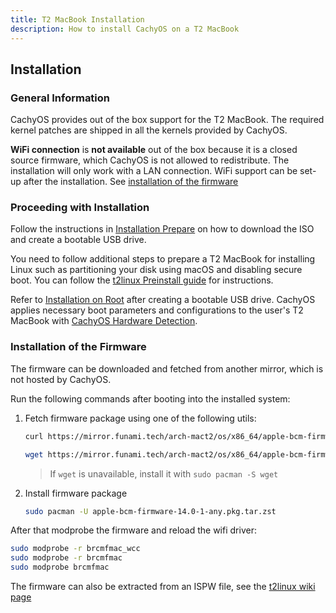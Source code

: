 ```yaml
---
title: T2 MacBook Installation
description: How to install CachyOS on a T2 MacBook
---
```



## Installation

### General Information

CachyOS provides out of the box support for the T2 MacBook. The required kernel patches are shipped in all the kernels provided by CachyOS.

**WiFi connection** is **not available** out of the box because it is a closed source firmware, which CachyOS is not allowed to redistribute.
The installation will only work with a LAN connection. WiFi support can be set-up after the installation.
See [installation of the firmware](#installation-of-the-firmware)

### Proceeding with Installation

Follow the instructions in [Installation Prepare](/installation/installation_prepare#creating-a-bootable-cachyos-usb-drive) on how to download
the ISO and create a bootable USB drive.

You need to follow additional steps to prepare a T2 MacBook for installing Linux such as partitioning your disk using macOS and disabling secure boot. You can follow the [t2linux Preinstall guide](https://wiki.t2linux.org/guides/preinstall/) for instructions.

Refer to [Installation on Root](/installation/installation_on_root) after creating a bootable USB drive.
CachyOS applies necessary boot parameters and configurations to the user's T2 MacBook with [CachyOS Hardware Detection](/features/chwd).

### Installation of the Firmware

The firmware can be downloaded and fetched from another mirror, which is not hosted by CachyOS.

Run the following commands after booting into the installed system:

<Steps>

1. Fetch firmware package using one of the following utils:

    <Tabs>

    <TabItem label="using curl">

    ```sh
    curl https://mirror.funami.tech/arch-mact2/os/x86_64/apple-bcm-firmware-14.0-1-any.pkg.tar.zst -o apple-bcm-firmware-14.0-1-any.pkg.tar.zst
    ```

    </TabItem>
    <TabItem label="using wget">

    ```sh
    wget https://mirror.funami.tech/arch-mact2/os/x86_64/apple-bcm-firmware-14.0-1-any.pkg.tar.zst
    ```
    > If `wget` is unavailable, install it with `sudo pacman -S wget`

    </TabItem>
    </Tabs>

2. Install firmware package
    ```sh
    sudo pacman -U apple-bcm-firmware-14.0-1-any.pkg.tar.zst
    ```

</Steps>

After that modprobe the firmware and reload the wifi driver:
```bash
sudo modprobe -r brcmfmac_wcc
sudo modprobe -r brcmfmac
sudo modprobe brcmfmac
```

The firmware can also be extracted from an ISPW file, see the [t2linux wiki page](https://wiki.t2linux.org/guides/wifi-bluetooth/)
